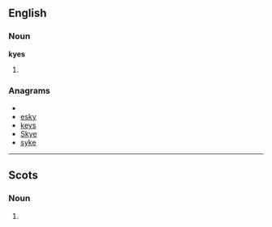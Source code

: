 ==English==
===Noun===
'''kyes'''

#{{plural of|[[kye#English|kye]]}}

===Anagrams===
* {{alphagram|eksy}}
* [[esky#English|esky]]
* [[keys#English|keys]]
* [[Skye#English|Skye]]
* [[syke#English|syke]]

----

==Scots==

===Noun===
{{sco-pl}}

# {{South Scots}} {{plural of|[[kye#Etymology 2|kye]]|lang=Scots}}